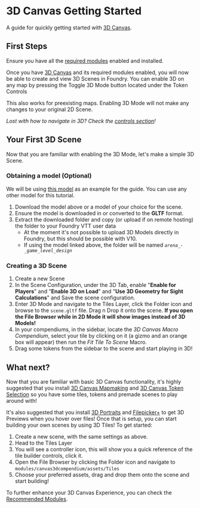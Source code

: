 
# 3D Canvas Getting Started

A guide for quickly getting started with [3D Canvas](./3D-Canvas).

## First Steps

Ensure you have all the [required modules](3D-Canvas#Required_Modules) enabled and installed.

Once you have [3D Canvas](3D-Canvas) and its required modules
enabled, you will now be able to create and view 3D Scenes in Foundry.
You can enable 3D on any map by pressing the Toggle 3D Mode button <FontAwesomeIcon icon={faCube} /> located under the Token Controls <FontAwesomeIcon icon={faUser} />

This also works for preexisting maps. Enabling 3D Mode will not make any
changes to your original 2D Scene.

_Lost with how to navigate in 3D? Check the [controls section](3D-Canvas#controls)\!_

## Your First 3D Scene

Now that you are familiar with enabling the 3D Mode, let's make a simple
3D Scene.

### Obtaining a model (Optional)

We will be using [this model](https://sketchfab.com/3d-models/arena-game-level-design-2af935c72b0d4e758ef5ad376d0dba32)
as an example for the guide. You can use any other model for this
tutorial.

1. Download the model above or a model of your choice for the scene.
2. Ensure the model is downloaded in or converted to the **GLTF**
   format.
3. Extract the downloaded folder and copy (or upload if on remote
   hosting) the folder to your Foundry VTT user data
   - At the moment it's not possible to upload 3D Models directly in
     Foundry, but this should be possible with V10.
   - If using the model linked above, the folder will be named
     _`arena_-_game_level_design`_

### Creating a 3D Scene

1. Create a new Scene
2. In the Scene Configuration, under the 3D Tab, enable "**Enable for
   Players**" and "**Enable 3D on Load**" and "**Use 3D Geometry for
   Sight Calculations**" and Save the scene configuration.
3. Enter 3D Mode and navigate to the Tiles Layer, click the Folder icon
   and browse to the `scene.gltf` file. Drag n Drop it onto the scene.
   **If you open the File Browser while in 2D Mode it will show images
   instead of 3D Models\!**
4. In your compendiums, in the sidebar, locate the _3D Canvas Macro
   Compendium_, select your tile by clicking on it (a gizmo and an
   orange box will appear) then run the _Fit Tile To Scene_ Macro.
5. Drag some tokens from the sidebar to the scene and start playing in
   3D\!

## What next?

Now that you are familiar with basic 3D Canvas functionality, it's
highly suggested that you install [3D Canvas Mapmaking](https://github.com/theripper93/canvas3dcompendium) and [3D Canvas Token Selection](https://github.com/theripper93/canvas3dtokencompendium) so you have some tiles, tokens and premade scenes to play around with\!

It's also suggested that you install [3D Portraits](3D-Portraits) and
[Filepicker+](../premium/Filepicker) to get 3D Previews when you hover
over files\! Once that is setup, you can start building your own scenes
by using 3D Tiles\! To get started:

1. Create a new scene, with the same settings as above.
2. Head to the Tiles Layer
3. You will see a controller icon, this will show you a quick reference
   of the tile builder controls, click it.
4. Open the File Browser by clicking the Folder icon and navigate to
   `modules/canvas3dcompendium/assets/Tiles`
5. Choose your preferred assets, drag and drop them onto the scene and
   start building\!

To further enhance your 3D Canvas Experience, you can check the
[Recommended Modules](3D-Canvas#recommended-modules).
